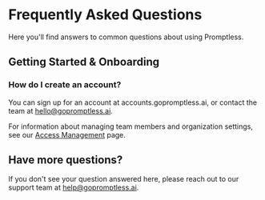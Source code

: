 # Frequently Asked Questions

Here you'll find answers to common questions about using Promptless.

## Getting Started & Onboarding

### How do I create an account? 

You can sign up for an account at accounts.gopromptless.ai, or contact the team at hello@gopromptless.ai. 

For information about managing team members and organization settings, see our [Access Management](/access-management) page.

## Have more questions?

If you don't see your question answered here, please reach out to our support team at [help@gopromptless.ai](mailto:help@gopromptless.ai).